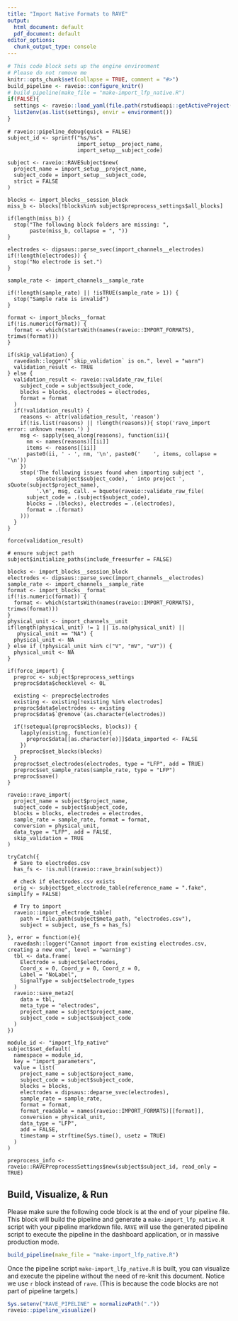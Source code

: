 ```yaml
---
title: "Import Native Formats to RAVE"
output:
  html_document: default
  pdf_document: default
editor_options: 
  chunk_output_type: console
---
```


```r
# This code block sets up the engine environment
# Please do not remove me
knitr::opts_chunk$set(collapse = TRUE, comment = "#>")
build_pipeline <- raveio::configure_knitr()
# build_pipeline(make_file = "make-import_lfp_native.R")
if(FALSE){
  settings <- raveio::load_yaml(file.path(rstudioapi::getActiveProject(), "modules", 'import_lfp_native', "settings.yaml"))
  list2env(as.list(settings), envir = environment())
}
```

```rave
# raveio::pipeline_debug(quick = FALSE)
subject_id <- sprintf("%s/%s",
                      import_setup__project_name,
                      import_setup__subject_code)

subject <- raveio::RAVESubject$new(
  project_name = import_setup__project_name,
  subject_code = import_setup__subject_code,
  strict = FALSE
)

```

```rave

blocks <- import_blocks__session_block
miss_b <- blocks[!blocks%in% subject$preprocess_settings$all_blocks]

if(length(miss_b)) {
  stop("The following block folders are missing: ",
       paste(miss_b, collapse = ", "))
}

electrodes <- dipsaus::parse_svec(import_channels__electrodes)
if(!length(electrodes)) {
  stop("No electrode is set.")
}

sample_rate <- import_channels__sample_rate

if(!length(sample_rate) || !isTRUE(sample_rate > 1)) {
  stop("Sample rate is invalid")
}

format <- import_blocks__format
if(!is.numeric(format)) {
  format <- which(startsWith(names(raveio::IMPORT_FORMATS), trimws(format)))
}

if(skip_validation) {
  ravedash::logger("`skip_validation` is on.", level = "warn")
  validation_result <- TRUE
} else {
  validation_result <- raveio::validate_raw_file(
    subject_code = subject$subject_code,
    blocks = blocks, electrodes = electrodes,
    format = format
  )
  if(!validation_result) {
    reasons <- attr(validation_result, 'reason')
    if(!is.list(reasons) || !length(reasons)){ stop('rave_import error: unknown reason.') }
    msg <- sapply(seq_along(reasons), function(ii){
      nm <- names(reasons)[[ii]]
      items <- reasons[[ii]]
      paste0(ii, ' - ', nm, '\n', paste0('    ', items, collapse = '\n'))
    })
    stop('The following issues found when importing subject ',
         sQuote(subject$subject_code), ' into project ', sQuote(subject$project_name),
         '.\n', msg, call. = bquote(raveio::validate_raw_file(
      subject_code = .(subject$subject_code),
      blocks = .(blocks), electrodes = .(electrodes),
      format = .(format)
    )))
  }
}

```

```rave

force(validation_result)

# ensure subject path
subject$initialize_paths(include_freesurfer = FALSE)

blocks <- import_blocks__session_block
electrodes <- dipsaus::parse_svec(import_channels__electrodes)
sample_rate <- import_channels__sample_rate
format <- import_blocks__format
if(!is.numeric(format)) {
  format <- which(startsWith(names(raveio::IMPORT_FORMATS), trimws(format)))
}
physical_unit <- import_channels__unit
if(length(physical_unit) != 1 || is.na(physical_unit) ||
   physical_unit == "NA") {
  physical_unit <- NA
} else if (!physical_unit %in% c("V", "mV", "uV")) {
  physical_unit <- NA
}

if(force_import) {
  preproc <- subject$preprocess_settings
  preproc$data$checklevel <- 0L
  
  existing <- preproc$electrodes
  existing <- existing[!existing %in% electrodes]
  preproc$data$electrodes <- existing
  preproc$data$`@remove`(as.character(electrodes))
  
  if(!setequal(preproc$blocks, blocks)) {
    lapply(existing, function(e){
      preproc$data[[as.character(e)]]$data_imported <- FALSE
    })
    preproc$set_blocks(blocks)
  }
  preproc$set_electrodes(electrodes, type = "LFP", add = TRUE)
  preproc$set_sample_rates(sample_rate, type = "LFP")
  preproc$save()
}

raveio::rave_import(
  project_name = subject$project_name,
  subject_code = subject$subject_code,
  blocks = blocks, electrodes = electrodes,
  sample_rate = sample_rate, format = format,
  conversion = physical_unit,
  data_type = "LFP", add = FALSE, 
  skip_validation = TRUE
)

tryCatch({
  # Save to electrodes.csv
  has_fs <- !is.null(raveio::rave_brain(subject))
  
  # check if electrodes.csv exists
  orig <- subject$get_electrode_table(reference_name = ".fake", simplify = FALSE)
  
  # Try to import
  raveio::import_electrode_table(
    path = file.path(subject$meta_path, "electrodes.csv"),
    subject = subject, use_fs = has_fs)

}, error = function(e){
  ravedash::logger("Cannot import from existing electrodes.csv, creating a new one", level = "warning")
  tbl <- data.frame(
    Electrode = subject$electrodes,
    Coord_x = 0, Coord_y = 0, Coord_z = 0,
    Label = "NoLabel", 
    SignalType = subject$electrode_types
  )
  raveio::save_meta2(
    data = tbl,
    meta_type = "electrodes",
    project_name = subject$project_name,
    subject_code = subject$subject_code
  )
})

module_id <- "import_lfp_native"
subject$set_default(
  namespace = module_id,
  key = "import_parameters",
  value = list(
    project_name = subject$project_name,
    subject_code = subject$subject_code,
    blocks = blocks,
    electrodes = dipsaus::deparse_svec(electrodes),
    sample_rate = sample_rate,
    format = format,
    format_readable = names(raveio::IMPORT_FORMATS)[[format]],
    conversion = physical_unit,
    data_type = "LFP",
    add = FALSE,
    timestamp = strftime(Sys.time(), usetz = TRUE)
  )
)

preprocess_info <- raveio::RAVEPreprocessSettings$new(subject$subject_id, read_only = TRUE)
```



## Build, Visualize, & Run

Please make sure the following code block is at the end of your pipeline file. This block will build the pipeline and generate a `make-import_lfp_native.R` script with your pipeline markdown file. `RAVE` will use the generated pipeline script to execute the pipeline in the dashboard application, or in massive production mode.

```r
build_pipeline(make_file = "make-import_lfp_native.R")
```


Once the pipeline script `make-import_lfp_native.R` is built, you can visualize and execute the pipeline without the need of re-knit this document. Notice we use `r` block instead of `rave`. (This is because the code blocks are not part of pipeline targets.)


```r
Sys.setenv("RAVE_PIPELINE" = normalizePath("."))
raveio::pipeline_visualize()
```








